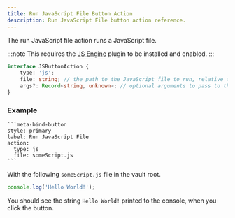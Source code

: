 ```yaml
---
title: Run JavaScript File Button Action
description: Run JavaScript File button action reference.
---
```


The run JavaScript file action runs a JavaScript file.

:::note
This requires the [JS Engine](https://github.com/mProjectsCode/obsidian-js-engine-plugin) plugin to be installed and enabled.
:::

```ts
interface JSButtonAction {
	type: 'js';
	file: string; // the path to the JavaScript file to run, relative to the vault root
	args?: Record<string, unknown>; // optional arguments to pass to the script
}
```

### Example

````custom_markdown {5-6}
```meta-bind-button
style: primary
label: Run JavaScript File
action:
  type: js
  file: someScript.js
```
````

With the following `someScript.js` file in the vault root.

```js title="someScript.js"
console.log('Hello World!');
```

You should see the string `Hello World!` printed to the console, when you click the button.
